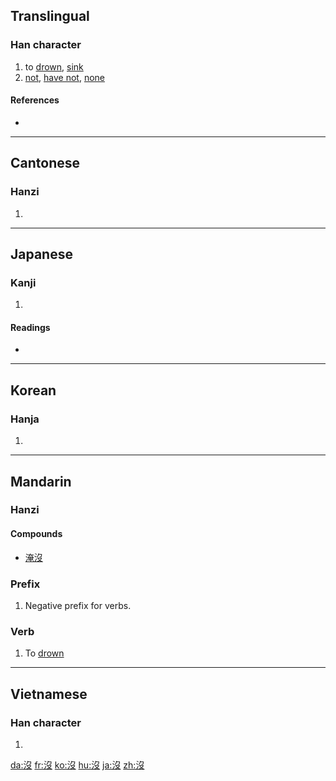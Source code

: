 {{also|没}}
==Translingual==
{{stroke order|type=animate}}

===Han character===
{{Han char|rn=85|rad=水|as=04|sn=7|four=3714<sub>7</sub>|canj=水弓水 (ENE)|ids=⿰[[氵]][[𠬛]]}}

# to [[drown]], [[sink]]
# [[not]], [[have not]], [[none]]

====References====
* {{Han ref|kx=0611.100|dkj=17204|dj=1004.030|hdz=31571.020|uh=6C92|ud=27794|bh=A853|bd=43091}}

----

==Cantonese==

===Hanzi===
{{yue-hanzi|jyut=|y=mut6|sim=没}}

# {{defn|Cantonese}}

----

==Japanese==

===Kanji===
{{ja-kanji|grade=|rs=水04}}

# {{defn|Japanese}}

====Readings====
* {{ja-readings|on=[[ぼつ]] (botsu), [[ばい]] (bai), [[ば]] (ba)|kun=[[しずむ]] (shizumu), [[おわる]] (owaru), [[しぬ]] (shinu)}}

----

==Korean==

===Hanja===
{{ko-hanja|hangeul=몰|eumhun=|rv=mol|mr=mol|y=mol}}

# {{defn|Korean}}

----

==Mandarin==

===Hanzi===
{{cmn-hanzi|sim=没|pin=[[méi]] ([[mei2]])|wg=mei<sup>2</sup>}}

====Compounds====
* [[淹沒]]

===Prefix===
{{cmn-pref|t|pin=méi|pint=mei2|sim=没|rs=水04}}

# Negative prefix for verbs.

===Verb===
{{cmn-verb|t|pin=mò|pint=mo4|sim=没|rs=水04}}

# To [[drown]]

----

==Vietnamese==

===Han character===
{{vi-hantu|một}}

# {{defn|Vietnamese}}

[[da:沒]]
[[fr:沒]]
[[ko:沒]]
[[hu:沒]]
[[ja:沒]]
[[zh:沒]]